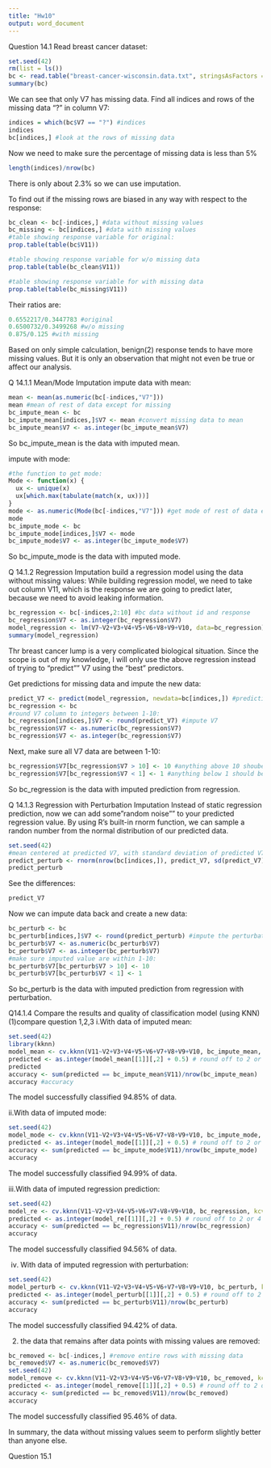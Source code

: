 ---
title: "Hw10"
output: word_document
---

Question 14.1
Read breast cancer dataset:
```{r}
set.seed(42)
rm(list = ls())
bc <- read.table("breast-cancer-wisconsin.data.txt", stringsAsFactors = FALSE, sep=",")
summary(bc)
```
We can see that only V7 has missing data.
Find all indices and rows of the missing data "?" in column V7:
```{r}
indices = which(bc$V7 == "?") #indices
indices
bc[indices,] #look at the rows of missing data
```
Now we need to make sure the percentage of missing data is less than 5%
```{r}
length(indices)/nrow(bc)
```
There is only about 2.3% so we can use imputation.

To find out if the missing rows are biased in any way with respect to the response:
```{r}
bc_clean <- bc[-indices,] #data without missing values
bc_missing <- bc[indices,] #data with missing values
#table showing response variable for original:
prop.table(table(bc$V11)) 
```
```{r}
#table showing response variable for w/o missing data
prop.table(table(bc_clean$V11)) 
```
```{r}
#table showing response variable for with missing data
prop.table(table(bc_missing$V11)) 
```
Their ratios are:
```{r}
0.6552217/0.3447783 #original
0.6500732/0.3499268 #w/o missing
0.875/0.125 #with missing
```
Based on only simple calculation, benign(2) response tends to have more missing values. But it is only an observation that might not even be true or affect our analysis.

Q 14.1.1 Mean/Mode Imputation
impute data with mean:
```{r}
mean <- mean(as.numeric(bc[-indices,"V7"]))
mean #mean of rest of data except for missing
bc_impute_mean <- bc
bc_impute_mean[indices,]$V7 <- mean #convert missing data to mean
bc_impute_mean$V7 <- as.integer(bc_impute_mean$V7)
```
So bc_impute_mean is the data with imputed mean.

impute with mode:
```{r}
#the function to get mode:
Mode <- function(x) {
  ux <- unique(x)
  ux[which.max(tabulate(match(x, ux)))]
}
mode <- as.numeric(Mode(bc[-indices,"V7"])) #get mode of rest of data except for missing
mode
bc_impute_mode <- bc
bc_impute_mode[indices,]$V7 <- mode
bc_impute_mode$V7 <- as.integer(bc_impute_mode$V7)
```
So bc_impute_mode is the data with imputed mode.

Q 14.1.2 Regression Imputation
build a regression model using the data without missing values:
While building regression model, we need to take out column V11, which is the response we are going to predict later, because we need to avoid leaking information.
```{r}
bc_regression <- bc[-indices,2:10] #bc data without id and response
bc_regression$V7 <- as.integer(bc_regression$V7)
model_regression <- lm(V7~V2+V3+V4+V5+V6+V8+V9+V10, data=bc_regression) #build a model on V7 with other predictors
summary(model_regression)
```
Thr breast cancer lump is a very complicated biological situation. Since the scope is out of my knowledge, I will only use the above regression instead of trying to "predict"" V7 using the "best" predictors.

Get predictions for missing data and impute the new data:
```{r}
predict_V7 <- predict(model_regression, newdata=bc[indices,]) #prediction for V7
bc_regression <- bc
#round V7 column to integers between 1-10:
bc_regression[indices,]$V7 <- round(predict_V7) #impute V7
bc_regression$V7 <- as.numeric(bc_regression$V7)
bc_regression$V7 <- as.integer(bc_regression$V7)
```
Next, make sure all V7 data are between 1-10:
```{r}
bc_regression$V7[bc_regression$V7 > 10] <- 10 #anything above 10 shoube 10
bc_regression$V7[bc_regression$V7 < 1] <- 1 #anything below 1 should be 1
```
So bc_regression is the data with imputed prediction from regression.

Q 14.1.3 Regression with Perturbation Imputation
Instead of static regression prediction, now we can add some"random noise"" to your predicted regression value. By using R's built-in rnorm function, we can sample a randon number from the normal distribution of our predicted data.
```{r}
set.seed(42)
#mean centered at predicted V7, with standard deviation of predicted V7
predict_perturb <- rnorm(nrow(bc[indices,]), predict_V7, sd(predict_V7))
predict_perturb
```
See the differences:
```{r}
predict_V7
```
Now we can impute data back and create a new data:
```{r}
bc_perturb <- bc
bc_perturb[indices,]$V7 <- round(predict_perturb) #impute the perturbation data
bc_perturb$V7 <- as.numeric(bc_perturb$V7)
bc_perturb$V7 <- as.integer(bc_perturb$V7)
#make sure imputed value are within 1-10:
bc_perturb$V7[bc_perturb$V7 > 10] <- 10
bc_perturb$V7[bc_perturb$V7 < 1] <- 1
```
So bc_perturb is the data with imputed prediction from regression with perturbation.

Q14.1.4 Compare the results and quality of classification model (using KNN)
(1)compare question 1,2,3
i.With data of imputed mean:
```{r}
set.seed(42)
library(kknn)
model_mean <- cv.kknn(V11~V2+V3+V4+V5+V6+V7+V8+V9+V10, bc_impute_mean, kcv=5, k=2) #train a cross-validation 5-fold kknn model with data of imputed mean
predicted <- as.integer(model_mean[[1]][,2] + 0.5) # round off to 2 or 4
predicted
accuracy <- sum(predicted == bc_impute_mean$V11)/nrow(bc_impute_mean)
accuracy #accuracy
```
The model successfully classified 94.85% of data.

ii.With data of imputed mode:
```{r}
set.seed(42)
model_mode <- cv.kknn(V11~V2+V3+V4+V5+V6+V7+V8+V9+V10, bc_impute_mode, kcv=5, k=2)
predicted <- as.integer(model_mode[[1]][,2] + 0.5) # round off to 2 or 4
accuracy <- sum(predicted == bc_impute_mode$V11)/nrow(bc_impute_mode)
accuracy
```
The model successfully classified 94.99% of data.

iii.With data of imputed regression prediction:
```{r}
set.seed(42)
model_re <- cv.kknn(V11~V2+V3+V4+V5+V6+V7+V8+V9+V10, bc_regression, kcv=5, k=2)
predicted <- as.integer(model_re[[1]][,2] + 0.5) # round off to 2 or 4
accuracy <- sum(predicted == bc_regression$V11)/nrow(bc_regression)
accuracy
```
The model successfully classified 94.56% of data.

iv. With data of imputed regression with perturbation:
```{r}
set.seed(42)
model_perturb <- cv.kknn(V11~V2+V3+V4+V5+V6+V7+V8+V9+V10, bc_perturb, kcv=5, k=2)
predicted <- as.integer(model_perturb[[1]][,2] + 0.5) # round off to 2 or 4
accuracy <- sum(predicted == bc_perturb$V11)/nrow(bc_perturb)
accuracy
```
The model successfully classified 94.42% of data.

(2) the data that remains after data points with missing values are removed:
```{r}
bc_removed <- bc[-indices,] #remove entire rows with missing data
bc_removed$V7 <- as.numeric(bc_removed$V7)
set.seed(42)
model_remove <- cv.kknn(V11~V2+V3+V4+V5+V6+V7+V8+V9+V10, bc_removed, kcv=5, k=2)
predicted <- as.integer(model_remove[[1]][,2] + 0.5) # round off to 2 or 4
accuracy <- sum(predicted == bc_removed$V11)/nrow(bc_removed)
accuracy
```
The model successfully classified 95.46% of data.

In summary, the data without missing values seem to perform slightly better than anyone else.

Question 15.1
